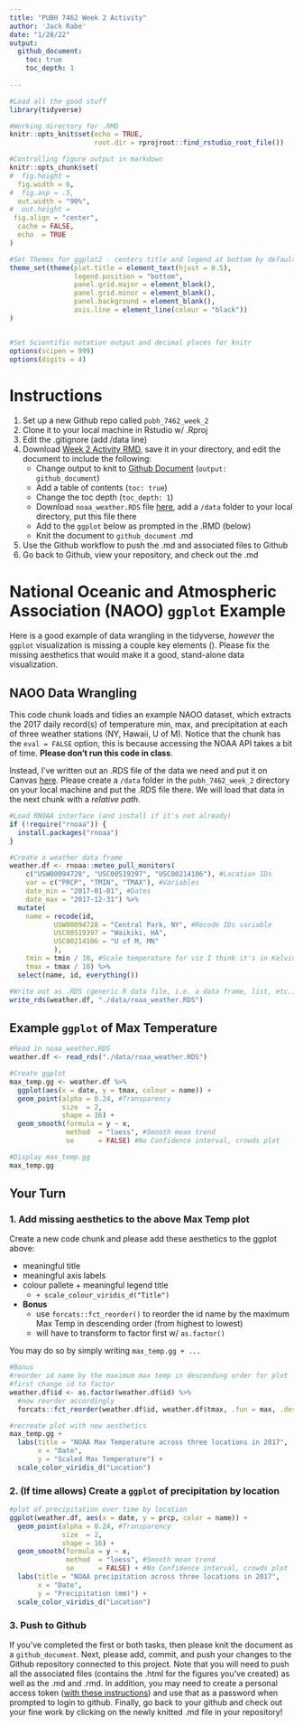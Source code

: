 ```yaml
---
title: "PUBH 7462 Week 2 Activity"
author: 'Jack Rabe'
date: "1/28/22"
output: 
  github_document:
    toc: true
    toc_depth: 1
  
---
```


```r
#Load all the good stuff
library(tidyverse)

#Working directory for .RMD
knitr::opts_knit$set(echo = TRUE,
                     root.dir = rprojroot::find_rstudio_root_file())

#Controlling figure output in markdown
knitr::opts_chunk$set(
#  fig.height =   
  fig.width = 6,
#  fig.asp = .5,
  out.width = "90%",
#  out.height = 
 fig.align = "center",
  cache = FALSE,
  echo  = TRUE
)

#Set Themes for ggplot2 - centers title and legend at bottom by default and edit background
theme_set(theme(plot.title = element_text(hjust = 0.5),
                legend.position = "bottom", 
                panel.grid.major = element_blank(), 
                panel.grid.minor = element_blank(),
                panel.background = element_blank(), 
                axis.line = element_line(colour = "black"))
)


#Set Scientific notation output and decimal places for knitr
options(scipen = 999)
options(digits = 4)
```

# Instructions  

1. Set up a new Github repo called `pubh_7462_week_2`
2. Clone it to your local machine in Rstudio w/ .Rproj
3. Edit the .gitignore (add /data line)
4. Download [Week 2 Activity RMD](https://canvas.umn.edu/courses/293049/assignments/2401738?module_item_id=7611944), save it in your directory, and edit the document to include the following:   
    - Change output to knit to [Github Document](https://rmarkdown.rstudio.com/github_document_format.html) (`output: github_document`)
    - Add a table of contents (`toc: true`)
    - Change the toc depth (`toc_depth: 1`)
    - Download `noaa_weather.RDS` file [here](), add a `/data` folder to your local directory, put this file there  
    - Add to the `ggplot` below as prompted in the .RMD (below)
    - Knit the document to `github_document` .md   
5. Use the Github workflow to push the .md and associated files to Github
6. Go back to Github, view your repository, and check out the .md  

\pagebreak

# National Oceanic and Atmospheric Association (NAOO) `ggplot` Example  

Here is a good example of data wrangling in the tidyverse, _however_ the `ggplot` visualization is missing a couple key elements (). Please fix the missing aesthetics that would make it a good, stand-alone data visualization.

## NAOO Data Wrangling  

This code chunk loads and tidies an example NAOO dataset, which extracts the 2017 daily record(s) of temperature min, max, and precipitation at each of three weather stations (NY, Hawaii, U of M). Notice that the chunk has the `eval = FALSE` option, this is because accessing the NOAA API takes a bit of time. __Please don't run this code in class__.

Instead, I've written out an .RDS file of the data we need and put it on Canvas [here](https://canvas.umn.edu/courses/293049/assignments/2401738?module_item_id=7611944). Please create a `/data` folder in the `pubh_7462_week_2` directory on your local machine and put the .RDS file there. We will load that data in the next chunk with a _relative path_.  

```r
#Load RNOAA interface (and install if it's not already)
if (!require("rnoaa")) {
  install.packages("rnoaa")
}

#Create a weather data frame  
weather.df <- rnoaa::meteo_pull_monitors(
    c("USW00094728", "USC00519397", "USC00214106"), #Location IDs
    var = c("PRCP", "TMIN", "TMAX"), #Variables 
    date_min = "2017-01-01", #Dates
    date_max = "2017-12-31") %>%
  mutate(
    name = recode(id, 
           USW00094728 = "Central Park, NY", #Recode IDs variable 
           USC00519397 = "Waikiki, HA",
           USC00214106 = "U of M, MN"
           ),
    tmin = tmin / 10, #Scale temperature for viz I think it's in Kelvin? 
    tmax = tmax / 10) %>%
  select(name, id, everything())

#Write out as .RDS (generic R data file, i.e. a data frame, list, etc.)
write_rds(weather.df, "./data/roaa_weather.RDS")
```


\pagebreak 

## Example `ggplot` of Max Temperature  

```r
#Read in noaa_weather.RDS
weather.df <- read_rds("./data/roaa_weather.RDS")

#Create ggplot
max_temp.gg <- weather.df %>% 
  ggplot(aes(x = date, y = tmax, colour = name)) + 
  geom_point(alpha = 0.24, #Transparency
             size  = 2,
             shape = 16) +
  geom_smooth(formula = y ~ x, 
              method  = "loess", #Smooth mean trend
              se      = FALSE) #No Confidence interval, crowds plot

#Display max_temp.gg
max_temp.gg
```

\pagebreak 

## Your Turn  

### 1. Add missing aesthetics to the above Max Temp plot  

Create a new code chunk and please add these aesthetics to the ggplot above:  

- meaningful title  
- meaningful axis labels  
- colour pallete + meaningful legend title  
    - `+ scale_colour_viridis_d("Title")`  
- **Bonus**  
    - use `forcats::fct_reorder()` to reorder the id name by the maximum Max Temp in descending order (from highest to lowest) 
    - will have to transform to factor first w/ `as.factor()`

You may do so by simply writing `max_temp.gg + ...`  

```r
#Bonus
#reorder id name by the maximum max temp in descending order for plot
#first change id to factor
weather.df$id <- as.factor(weather.df$id) %>% 
  #now reorder accordingly
  forcats::fct_reorder(weather.df$id, weather.df$tmax, .fun = max, .desc = TRUE)

```


```r
#recreate plot with new aesthetics
max_temp.gg +
  labs(title = "NOAA Max Temperature across three locations in 2017",
       x = "Date",
       y = "Scaled Max Temperature") +
  scale_color_viridis_d("Location")
```


### 2. (If time allows) Create a `ggplot` of precipitation by location

```r
#plot of precipitation over time by location
ggplot(weather.df, aes(x = date, y = prcp, color = name)) +
  geom_point(alpha = 0.24, #Transparency
             size  = 2,
             shape = 16) +
  geom_smooth(formula = y ~ x, 
              method  = "loess", #Smooth mean trend
              se      = FALSE) + #No Confidence interval, crowds plot
  labs(title = "NOAA precipitation across three locations in 2017",
       x = "Date",
       y = "Precipitation (mm)") +
  scale_color_viridis_d("Location")
```


### 3. Push to Github  

If you've completed the first or both tasks, then please knit the document as a `github_document`. Next, please add, commit, and push your changes to the Github repository connected to this project. Note that you will need to push all the associated files (contains the .html for the figures you've created) as well as the .md and .rmd. In addition, you may need to create a personal access token ([with these instructions](https://docs.github.com/en/authentication/keeping-your-account-and-data-secure/creating-a-personal-access-token)) and use that as a password when prompted to login to github. Finally, go back to your github and check out your fine work by clicking on the newly knitted .md file in your repository!    

